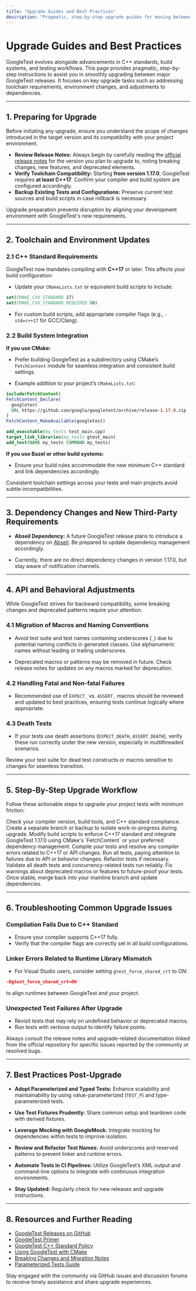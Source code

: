 ```yaml
---
title: "Upgrade Guides and Best Practices"
description: "Pragmatic, step-by-step upgrade guides for moving between major releases, including toolchain updates (such as requiring newer C++ standards), environment shifts, and dependency changes (e.g., introduction of new third-party dependencies)."
---
```


# Upgrade Guides and Best Practices

GoogleTest evolves alongside advancements in C++ standards, build systems, and testing workflows. This page provides pragmatic, step-by-step instructions to assist you in smoothly upgrading between major GoogleTest releases. It focuses on key upgrade tasks such as addressing toolchain requirements, environment changes, and adjustments to dependencies.

---

## 1. Preparing for Upgrade

Before initiating any upgrade, ensure you understand the scope of changes introduced in the target version and its compatibility with your project environment.

- **Review Release Notes:** Always begin by carefully reading the [official release notes](https://github.com/google/googletest/releases) for the version you plan to upgrade to, noting breaking changes, new features, and deprecated elements.
- **Verify Toolchain Compatibility:** Starting **from version 1.17.0**, GoogleTest requires **at least C++17**. Confirm your compiler and build system are configured accordingly.
- **Backup Existing Tests and Configurations:** Preserve current test sources and build scripts in case rollback is necessary.

<Tip>
Upgrade preparation prevents disruption by aligning your development environment with GoogleTest's new requirements.
</Tip>

---

## 2. Toolchain and Environment Updates

### 2.1 C++ Standard Requirements

GoogleTest now mandates compiling with **C++17** or later. This affects your build configuration:

- Update your `CMakeLists.txt` or equivalent build scripts to include:

```cmake
set(CMAKE_CXX_STANDARD 17)
set(CMAKE_CXX_STANDARD_REQUIRED ON)
```

- For custom build scripts, add appropriate compiler flags (e.g., `-std=c++17` for GCC/Clang).

### 2.2 Build System Integration

**If you use CMake:**

- Prefer building GoogleTest as a subdirectory using CMake’s `FetchContent` module for seamless integration and consistent build settings.

- Example addition to your project’s `CMakeLists.txt`:

```cmake
include(FetchContent)
FetchContent_Declare(
  googletest
  URL https://github.com/google/googletest/archive/release-1.17.0.zip
)
FetchContent_MakeAvailable(googletest)

add_executable(my_tests test_main.cpp)
target_link_libraries(my_tests gtest_main)
add_test(NAME my_tests COMMAND my_tests)
```

**If you use Bazel or other build systems:**

- Ensure your build rules accommodate the new minimum C++ standard and link dependencies accordingly.

<Tip>
Consistent toolchain settings across your tests and main projects avoid subtle incompatibilities.
</Tip>

---

## 3. Dependency Changes and New Third-Party Requirements

- **Abseil Dependency:** A future GoogleTest release plans to introduce a dependency on [Abseil](https://github.com/abseil/abseil-cpp). Be prepared to update dependency management accordingly.

- Currently, there are no direct dependency changes in version 1.17.0, but stay aware of notification channels.

---

## 4. API and Behavioral Adjustments

While GoogleTest strives for backward compatibility, some breaking changes and deprecated patterns require your attention.

### 4.1 Migration of Macros and Naming Conventions

- Avoid test suite and test names containing underscores (`_`) due to potential naming conflicts in generated classes. Use alphanumeric names without leading or trailing underscores.

- Deprecated macros or patterns may be removed in future. Check release notes for updates on any macros marked for deprecation.

### 4.2 Handling Fatal and Non-fatal Failures

- Recommended use of `EXPECT_` vs. `ASSERT_` macros should be reviewed and updated to best practices, ensuring tests continue logically where appropriate.

### 4.3 Death Tests

- If your tests use death assertions (`EXPECT_DEATH`, `ASSERT_DEATH`), verify these run correctly under the new version, especially in multithreaded scenarios.

<Tip>
Review your test suite for dead test constructs or macros sensitive to changes for seamless transition.
</Tip>

---

## 5. Step-By-Step Upgrade Workflow

Follow these actionable steps to upgrade your project tests with minimum friction:

<Steps>
<Step title="Assess Current Environment">
Check your compiler version, build tools, and C++ standard compliance.
</Step>
<Step title="Backup and Branch">
Create a separate branch or backup to isolate work-in-progress during upgrade.
</Step>
<Step title="Update Build Files">
Modify build scripts to enforce C++17 standard and integrate GoogleTest 1.17.0 using CMake's `FetchContent` or your preferred dependency management.
</Step>
<Step title="Compile and Fix Errors">
Compile your tests and resolve any compiler errors related to C++17 or API changes.
</Step>
<Step title="Run Full Test Suite">
Run all tests, paying attention to failures due to API or behavior changes. Refactor tests if necessary.
</Step>
<Step title="Check Death Tests and Multi-threaded Tests">
Validate all death tests and concurrency-related tests run reliably.
</Step>
<Step title="Monitor Warnings and Deprecated Usages">
Fix warnings about deprecated macros or features to future-proof your tests.
</Step>
<Step title="Finalize and Merge">
Once stable, merge back into your mainline branch and update dependencies.
</Step>
</Steps>

---

## 6. Troubleshooting Common Upgrade Issues

### Compilation Fails Due to C++ Standard

- Ensure your compiler supports C++17 fully.
- Verify that the compiler flags are correctly set in all build configurations.

### Linker Errors Related to Runtime Library Mismatch

- For Visual Studio users, consider setting `gtest_force_shared_crt` to ON:

```cmake
-Dgtest_force_shared_crt=ON
```

to align runtimes between GoogleTest and your project.

### Unexpected Test Failures After Upgrade

- Revisit tests that may rely on undefined behavior or deprecated macros.
- Run tests with verbose output to identify failure points.

<Tip>
Always consult the release notes and upgrade-related documentation linked from the official repository for specific issues reported by the community or resolved bugs.
</Tip>

---

## 7. Best Practices Post-Upgrade

- **Adopt Parameterized and Typed Tests:** Enhance scalability and maintainability by using value-parameterized (`TEST_P`) and type-parameterized tests.

- **Use Test Fixtures Prudently:** Share common setup and teardown code with derived fixtures.

- **Leverage Mocking with GoogleMock:** Integrate mocking for dependencies within tests to improve isolation.

- **Review and Refactor Test Names:** Avoid underscores and reserved patterns to prevent linker and runtime errors.

- **Automate Tests in CI Pipelines:** Utilize GoogleTest’s XML output and command-line options to integrate with continuous integration environments.

- **Stay Updated:** Regularly check for new releases and upgrade instructions.

---

## 8. Resources and Further Reading

- [GoogleTest Releases on GitHub](https://github.com/google/googletest/releases)
- [GoogleTest Primer](https://google.github.io/googletest/primer.html)
- [GoogleTest C++ Standard Policy](https://opensource.google/documentation/policies/cplusplus-support#c_language_standard)
- [Using GoogleTest with CMake](https://google.github.io/googletest/quickstart-cmake.html)
- [Breaking Changes and Migration Notes](https://google.github.io/googletest/changelog/upgrade-guidance/breaking-changes.html)
- [Parameterized Tests Guide](https://google.github.io/googletest/guides/core-workflows/value-and-type-param-tests.html)


<Tip>
Stay engaged with the community via GitHub issues and discussion forums to receive timely assistance and share upgrade experiences.
</Tip>